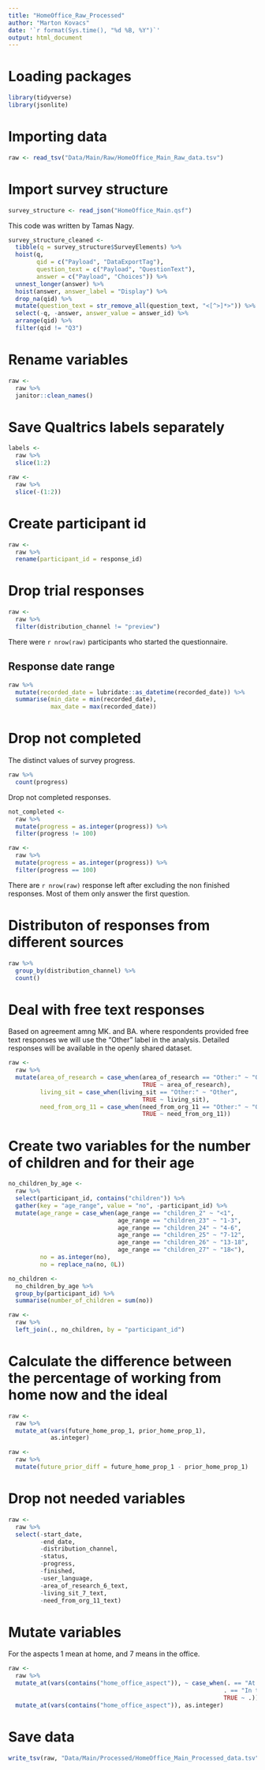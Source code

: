 ```yaml
---
title: "HomeOffice_Raw_Processed"
author: "Marton Kovacs"
date: '`r format(Sys.time(), "%d %B, %Y")`'
output: html_document
---
```


# Loading packages

```r
library(tidyverse)
library(jsonlite)
```

# Importing data

```r
raw <- read_tsv("Data/Main/Raw/HomeOffice_Main_Raw_data.tsv")
```

# Import survey structure

```r
survey_structure <- read_json("HomeOffice_Main.qsf")
```

This code was written by Tamas Nagy.

```r
survey_structure_cleaned <-
  tibble(q = survey_structure$SurveyElements) %>% 
  hoist(q, 
        qid = c("Payload", "DataExportTag"),
        question_text = c("Payload", "QuestionText"),
        answer = c("Payload", "Choices")) %>% 
  unnest_longer(answer) %>% 
  hoist(answer, answer_label = "Display") %>% 
  drop_na(qid) %>% 
  mutate(question_text = str_remove_all(question_text, "<[^>]*>")) %>%
  select(-q, -answer, answer_value = answer_id) %>%
  arrange(qid) %>% 
  filter(qid != "Q3")
```

# Rename variables

```r
raw <- 
  raw %>% 
  janitor::clean_names()
```

# Save Qualtrics labels separately

```r
labels <- 
  raw %>% 
  slice(1:2)
```

```r
raw <- 
  raw %>% 
  slice(-(1:2))
```

# Create participant id

```r
raw <- 
  raw %>% 
  rename(participant_id = response_id)
```

# Drop trial responses

```r
raw <- 
  raw %>% 
  filter(distribution_channel != "preview")
```

There were `r nrow(raw)` participants who started the questionnaire.

## Response date range

```r
raw %>% 
  mutate(recorded_date = lubridate::as_datetime(recorded_date)) %>% 
  summarise(min_date = min(recorded_date),
            max_date = max(recorded_date))
```

# Drop not completed 

The distinct values of survey progress.

```r
raw %>% 
  count(progress)
```

Drop not completed responses.

```r
not_completed <-
  raw %>% 
  mutate(progress = as.integer(progress)) %>% 
  filter(progress != 100)

raw <- 
  raw %>% 
  mutate(progress = as.integer(progress)) %>% 
  filter(progress == 100)
```

There are `r nrow(raw)` response left after excluding the non finished responses. Most of them only answer the first question.

# Distributon of responses from different sources

```r
raw %>%
  group_by(distribution_channel) %>% 
  count()
```

# Deal with free text responses

Based on agreement amng MK. and BA. where respondents provided free text responses we will use the "Other" label in the analysis. Detailed responses will be available in the openly shared dataset. 

```r
raw <- 
  raw %>% 
  mutate(area_of_research = case_when(area_of_research == "Other:" ~ "Other",
                                      TRUE ~ area_of_research),
         living_sit = case_when(living_sit == "Other:" ~ "Other",
                                      TRUE ~ living_sit),
         need_from_org_11 = case_when(need_from_org_11 == "Other:" ~ "Other",
                                      TRUE ~ need_from_org_11))
```

# Create two variables for the number of children and for their age

```r
no_children_by_age <- 
  raw %>%
  select(participant_id, contains("children")) %>% 
  gather(key = "age_range", value = "no", -participant_id) %>% 
  mutate(age_range = case_when(age_range == "children_2" ~ "<1",
                               age_range == "children_23" ~ "1-3",
                               age_range == "children_24" ~ "4-6",
                               age_range == "children_25" ~ "7-12",
                               age_range == "children_26" ~ "13-18",
                               age_range == "children_27" ~ "18<"),
         no = as.integer(no),
         no = replace_na(no, 0L))

no_children <-
  no_children_by_age %>% 
  group_by(participant_id) %>% 
  summarise(number_of_children = sum(no))

raw <- 
  raw %>%
  left_join(., no_children, by = "participant_id")
```

# Calculate the difference between the percentage of working from home now and the ideal

```r
raw <- 
  raw %>% 
  mutate_at(vars(future_home_prop_1, prior_home_prop_1),
            as.integer)

raw <- 
  raw %>% 
  mutate(future_prior_diff = future_home_prop_1 - prior_home_prop_1)
```

# Drop not needed variables

```r
raw <- 
  raw %>% 
  select(-start_date,
         -end_date,
         -distribution_channel,
         -status,
         -progress,
         -finished,
         -user_language,
         -area_of_research_6_text,
         -living_sit_7_text,
         -need_from_org_11_text)
```

# Mutate variables

For the aspects 1 mean at home, and 7 means in the office.

```r
raw <- 
  raw %>% 
  mutate_at(vars(contains("home_office_aspect")), ~ case_when(. == "At home\n\n1\n" ~ "1",
                                                             . == "In the office\n7\n" ~ "7",
                                                             TRUE ~ .)) %>% 
  mutate_at(vars(contains("home_office_aspect")), as.integer)
```

# Save data

```r
write_tsv(raw, "Data/Main/Processed/HomeOffice_Main_Processed_data.tsv")
```

